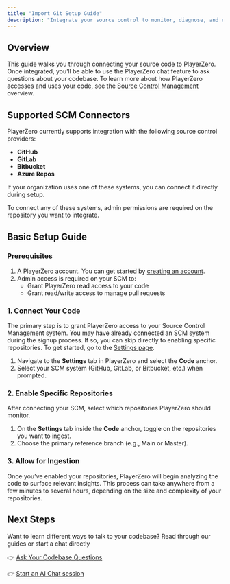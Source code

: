 ```yaml
---
title: "Import Git Setup Guide"
description: "Integrate your source control to monitor, diagnose, and resolve issues before they impact your users."
---
```


## Overview

This guide walks you through connecting your source code to PlayerZero. Once integrated, you’ll be able to use the PlayerZero chat feature to ask questions about your codebase. To learn more about how PlayerZero accesses and uses your code, see the [Source Control Management](/connect-data-to-playerzero/source-control-management) overview.

## Supported SCM Connectors

PlayerZero currently supports integration with the following source control providers:

- **GitHub**
- **GitLab**
- **Bitbucket**
- **Azure Repos**

If your organization uses one of these systems, you can connect it directly during setup.

<Note>To connect any of these systems, admin permissions are required on the repository you want to integrate.</Note>

## Basic Setup Guide

### Prerequisites
1. A PlayerZero account. You can get started by [creating an account](https://go.playerzero.app).
2. Admin access is required on your SCM to:
    - Grant PlayerZero read access to your code
    - Grant read/write access to manage pull requests

### 1. Connect Your Code
The primary step is to grant PlayerZero access to your Source Control Management system. You may have already connected an SCM system during the signup process. If so, you can skip directly to enabling specific repositories. To get started, go to the [Settings page](https://go.playerzero.app/setting/repos).

1. Navigate to the **Settings** tab in PlayerZero and select the **Code** anchor.
2. Select your SCM system (GitHub, GitLab, or Bitbucket, etc.) when prompted.

### 2. Enable Specific Repositories
After connecting your SCM, select which repositories PlayerZero should monitor.

1. On the **Settings** tab inside the **Code** anchor, toggle on the repositories you want to ingest.
2. Choose the primary reference branch (e.g., Main or Master).

### 3. Allow for Ingestion
Once you’ve enabled your repositories, PlayerZero will begin analyzing the code to surface relevant insights. This process can take anywhere from a few minutes to several hours, depending on the size and complexity of your repositories.

## Next Steps

Want to learn different ways to talk to your codebase? Read through our guides or start a chat directly

👉 [Ask Your Codebase Questions](/use-cases/retrieve-insights-from-code/ask-codebase-questions)

👉 [Start an AI Chat session](https://go.playerzero.app)


